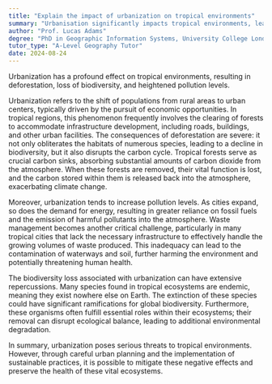 ```yaml
---
title: "Explain the impact of urbanization on tropical environments"
summary: "Urbanisation significantly impacts tropical environments, leading to deforestation, loss of biodiversity, and increased pollution."
author: "Prof. Lucas Adams"
degree: "PhD in Geographic Information Systems, University College London"
tutor_type: "A-Level Geography Tutor"
date: 2024-08-24
---
```


Urbanization has a profound effect on tropical environments, resulting in deforestation, loss of biodiversity, and heightened pollution levels.

Urbanization refers to the shift of populations from rural areas to urban centers, typically driven by the pursuit of economic opportunities. In tropical regions, this phenomenon frequently involves the clearing of forests to accommodate infrastructure development, including roads, buildings, and other urban facilities. The consequences of deforestation are severe: it not only obliterates the habitats of numerous species, leading to a decline in biodiversity, but it also disrupts the carbon cycle. Tropical forests serve as crucial carbon sinks, absorbing substantial amounts of carbon dioxide from the atmosphere. When these forests are removed, their vital function is lost, and the carbon stored within them is released back into the atmosphere, exacerbating climate change.

Moreover, urbanization tends to increase pollution levels. As cities expand, so does the demand for energy, resulting in greater reliance on fossil fuels and the emission of harmful pollutants into the atmosphere. Waste management becomes another critical challenge, particularly in many tropical cities that lack the necessary infrastructure to effectively handle the growing volumes of waste produced. This inadequacy can lead to the contamination of waterways and soil, further harming the environment and potentially threatening human health.

The biodiversity loss associated with urbanization can have extensive repercussions. Many species found in tropical ecosystems are endemic, meaning they exist nowhere else on Earth. The extinction of these species could have significant ramifications for global biodiversity. Furthermore, these organisms often fulfill essential roles within their ecosystems; their removal can disrupt ecological balance, leading to additional environmental degradation.

In summary, urbanization poses serious threats to tropical environments. However, through careful urban planning and the implementation of sustainable practices, it is possible to mitigate these negative effects and preserve the health of these vital ecosystems.
    